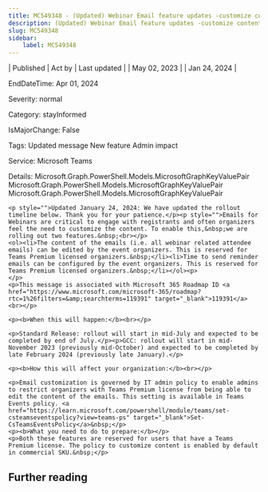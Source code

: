```yaml
---
title: MC549348 - (Updated) Webinar Email feature updates -customize content and time to send reminders
description: (Updated) Webinar Email feature updates -customize content and time to send reminders
slug: MC549348
sidebar:
    label: MC549348
---
```



| Published | Act by | Last updated |
| May 02, 2023 |  | Jan 24, 2024 |

EndDateTime: Apr 01, 2024

Severity: normal

Category: stayInformed

IsMajorChange: False

Tags: Updated message New feature Admin impact

Service: Microsoft Teams

Details: Microsoft.Graph.PowerShell.Models.MicrosoftGraphKeyValuePair Microsoft.Graph.PowerShell.Models.MicrosoftGraphKeyValuePair Microsoft.Graph.PowerShell.Models.MicrosoftGraphKeyValuePair

```
<p style="">Updated January 24, 2024: We have updated the rollout timeline below. Thank you for your patience.</p><p style="">Emails for Webinars are critical to engage with registrants and often organizers feel the need to customize the content. To enable this,&nbsp;we are rolling out two features.&nbsp;<br></p>
<ol><li>The content of the emails (i.e. all webinar related attendee emails) can be edited by the event organizers. This is reserved for Teams Premium licensed organizers.&nbsp;</li><li>Time to send reminder emails can be configured by the event organizers. This is reserved for Teams Premium licensed organizers.&nbsp;</li></ol><p>
</p>
<p>This message is associated with Microsoft 365 Roadmap ID <a href="https://www.microsoft.com/microsoft-365/roadmap?rtc=1%26filters=&amp;searchterms=119391" target="_blank">119391</a><br></p>

<p><b>When this will happen:</b><br></p>

<p>Standard Release: rollout will start in mid-July and expected to be completed by end of July.</p><p>GCC: rollout will start in mid-November 2023 (previously mid-October) and expected to be completed by late February 2024 (previously late January).</p>

<p><b>How this will affect your organization:</b><br></p>

<p>Email customization is governed by IT admin policy to enable admins to restrict organizers with Teams Premium license from being able to edit the content of the emails. This setting is available in Teams Events policy. <a href="https://learn.microsoft.com/powershell/module/teams/set-csteamseventspolicy?view=teams-ps" target="_blank">Set-CsTeamsEventsPolicy</a>&nbsp;</p>
<p><b>What you need to do to prepare:</b></p>
<p>Both these features are reserved for users that have a Teams Premium license. The policy to customize content is enabled by default in commercial SKU.&nbsp;</p>
```

## Further reading
